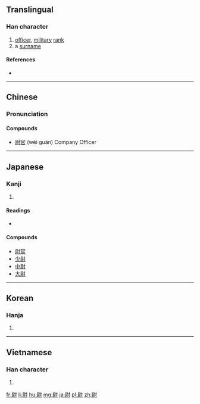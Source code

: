 ==Translingual==

===Han character===
{{Han char|rn=41|rad=寸|as=08|sn=11|four=7420<sub>0</sub>|canj=尸火木戈 (SFDI)|ids=⿰⿸[[尸]][[示]][[寸]]}}

# [[officer]], [[military]] [[rank]]
# a [[surname]]

====References====
* {{Han ref|kx=0295.050|dkj=07440|dj=0584.020|hdz=10508.050|uh=5C09|ud=23561|bh=B14C|bd=45388}}

----

==Chinese==
{{zh-hanzi-box|[[尉]]}}

===Pronunciation===
{{zh-pron
|m=wèi
|c=wai3,wat1
|mc=y
|oc=y
|ma=
|cat=n,pn
}}

====Compounds====
* [[尉官]] (wèi guān) Company Officer

----

==Japanese==

===Kanji===
{{ja-kanji|grade=c|rs=寸08}}

# {{defn|lang=ja|sort=寸08}}

====Readings====
* {{ja-readings|goon=[[い]] (i), [[うち]] (uchi)|kanon=[[い]] (i), [[うつ]] (utsu)|kun=[[おさえる]] (osaeru), [[やすんじる]] (yasunjiru), [[じょう]] (jō)}}

====Compounds====
* [[尉官]]
* [[少尉]]
* [[中尉]]
* [[大尉]]

----

==Korean==

===Hanja===
{{ko-hanja|hangeul=[[위]]; [[울]]|rv=wi, ul|mr=wi, ul}}

# {{defn|lang=ko|sort=寸08}}

----

==Vietnamese==

===Han character===
{{vi-hantu|[[úy]], [[uý]]|rs=寸08}}

# {{defn|lang=vi}}

[[fr:尉]]
[[li:尉]]
[[hu:尉]]
[[mg:尉]]
[[ja:尉]]
[[pl:尉]]
[[zh:尉]]